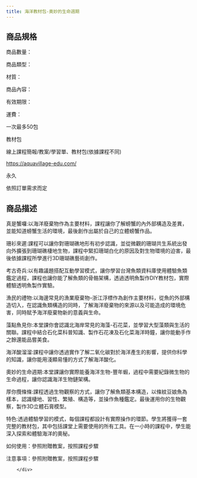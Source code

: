 ```yaml
---
title: 海洋教材包-奧妙的生命週期
---
```




<ProductDetails plan={1} item={6}/>

## 商品規格
<div className="w-96 h-auto dark:bg-base-100 shadow-xl lg:w-3/4 mt-8 bg-yellow-50 rounded-lg" >
        <div className="card-body">
        <div className="flex flex-row space-x-4">
        <div>
商品數量：

商品類型： 

材質： 

商品內容： 

有效期限： 

運費： 

</div>
<div className=" w-24"/>
<div className="w-1 bg-slate-400 rounded-3xl"/>
<div>
一次最多50包

教材包

線上課程簡報/教案/學習單、教材包(依據課程不同)

https://aquavillage-edu.com/

永久

依照訂單需求而定

</div>
</div>
</div>
</div>

## 商品描述
<div className="w-96 h-auto dark:bg-base-100 shadow-xl lg:w-3/4 mt-8 bg-sky-100" >
        <div className="card-body">
真是蟹囉:以海洋廢棄物作為主要材料，課程讓你了解螃蟹的內外部構造及差異，並能知道螃蟹生活的環境，最後創作出屬於自己的立體螃蟹作品。

珊衫來遲:課程可以讓你對珊瑚礁地形有初步認識，並從微觀的珊瑚共生系統出發向外擴張到珊瑚礁棲地生物，課程中緊扣珊瑚白化的原因及對生物環境的迫害，最後依據課程所學進行3D珊瑚礁藝術創作。

考古奇兵:以有趣議題搭配互動學習模式，讓你學習台灣魚類資料庫使用體驗魚類鑑定過程，課程也讓你能了解魚類的骨骼架構，透過透明魚製作DIY教材包，實際體驗透明魚製作實驗。

漁民的禮物:以海邊常見的漁業廢棄物–浙江浮標作為創作主要材料，從魚的外部構造切入，在認識魚類構造的同時，了解海洋廢棄物的來源以及可能造成的環境危害，同時賦予海洋廢棄物新的意義與生命。

藻點魚見你:本堂課你會認識北海岸常見的海藻-石花菜，並學習大型藻類與生活的關聯。課程中結合石化菜科普知識、製作石花凍及石化菜海洋時鐘，讓你能動手作之餘還能品嘗美食。

海洋酸溜溜:課程中讓你透過實作了解二氧化碳對於海洋產生的影響，提供你科學的知識，讓你能用淺顯易懂的方式了解海洋酸化。

奧妙的生命週期:本堂課讓你實際能養海洋生物-豐年蝦，過程中需要紀錄微生物的生命過程，讓你認識海洋生物鏈架構。

厚你攬條條:課程透過生物觀察的方式，讓你了解魚類基本構造，以條紋豆娘魚為樣本，認識棲地、習性、繁殖、構造等，並操作魚種鑑定。最後運用你的生物觀察，製作3D立體石膏模型。


特色:透過體驗學習的模式，每個課程都設計有實際操作的環節。學生將獲得一套完整的教材包，其中包括課堂上需要使用的所有工具。在一小時的課程中，學生能深入探索和體驗海洋的奧秘。

如何使用：參照附贈教案，按照課程步驟

注意事項：參照附贈教案，按照課程步驟

        </div>
</div >